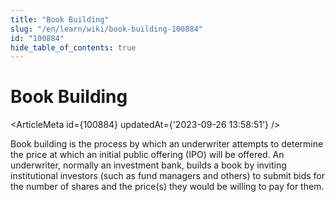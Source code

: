 ```yaml
---
title: "Book Building"
slug: "/en/learn/wiki/book-building-100884"
id: "100884"
hide_table_of_contents: true
---
```



# Book Building

<ArticleMeta id={100884} updatedAt={'2023-09-26 13:58:51'} />
<div className='border-solid border-b border-t-0 my-4 border-[var(--ifm-color-gray-300)]' />

Book building is the process by which an underwriter attempts to determine the price at which an initial public offering (IPO) will be offered. An underwriter, normally an investment bank, builds a book by inviting institutional investors (such as fund managers and others) to submit bids for the number of shares and the price(s) they would be willing to pay for them.
